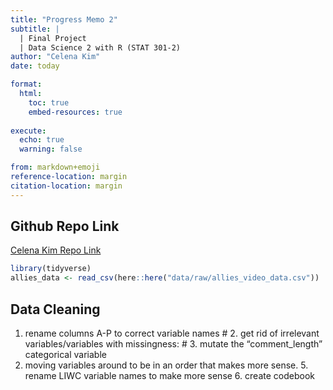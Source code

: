 ```yaml
---
title: "Progress Memo 2"
subtitle: |
  | Final Project 
  | Data Science 2 with R (STAT 301-2)
author: "Celena Kim"
date: today

format:
  html:
    toc: true
    embed-resources: true
    
execute:
  echo: true
  warning: false

from: markdown+emoji 
reference-location: margin
citation-location: margin
---
```


::: {.callout-tip icon="false"}
## Github Repo Link

[Celena Kim Repo Link](https://github.com/stat301-2-2024-winter/final-project-2-celenakim)
:::

```r
library(tidyverse)
allies_data <- read_csv(here::here("data/raw/allies_video_data.csv"))
```

## Data Cleaning

1. rename columns A-P to correct variable names
  # 2. get rid of irrelevant variables/variables with missingness:
    # 3. mutate the "comment_length" categorical variable
  4. moving variables around to be in an order that makes more sense.
    5. rename LIWC variable names to make more sense
    6. create codebook